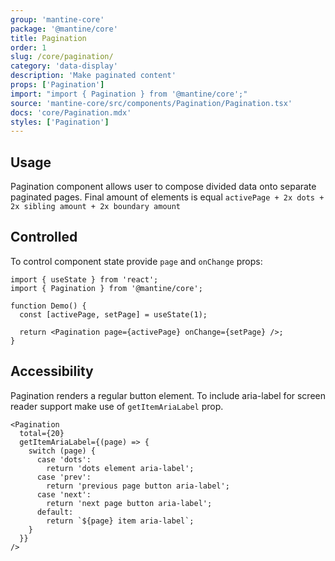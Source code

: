 ```yaml
---
group: 'mantine-core'
package: '@mantine/core'
title: Pagination
order: 1
slug: /core/pagination/
category: 'data-display'
description: 'Make paginated content'
props: ['Pagination']
import: "import { Pagination } from '@mantine/core';"
source: 'mantine-core/src/components/Pagination/Pagination.tsx'
docs: 'core/Pagination.mdx'
styles: ['Pagination']
---
```



## Usage

Pagination component allows user to compose divided data onto separate paginated pages.
Final amount of elements is equal `activePage + 2x dots + 2x sibling amount + 2x boundary amount`

<Demo data={PaginationDemos.configurator} />


## Controlled

To control component state provide `page` and `onChange` props:

```tsx
import { useState } from 'react';
import { Pagination } from '@mantine/core';

function Demo() {
  const [activePage, setPage] = useState(1);

  return <Pagination page={activePage} onChange={setPage} />;
}
```


## Accessibility

Pagination renders a regular button element. To include aria-label for screen reader support make use of `getItemAriaLabel` prop.

```tsx
<Pagination
  total={20}
  getItemAriaLabel={(page) => {
    switch (page) {
      case 'dots':
        return 'dots element aria-label';
      case 'prev':
        return 'previous page button aria-label';
      case 'next':
        return 'next page button aria-label';
      default:
        return `${page} item aria-label`;
    }
  }}
/>
```
